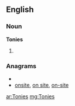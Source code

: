 ==English==

===Noun===
'''Tonies'''

# {{plural of|Tony}}

===Anagrams===
* {{alphagram|einost}}
* [[onsite#English|onsite]], [[on site#English|on site]], [[on-site#English|on-site]]

[[ar:Tonies]]
[[mg:Tonies]]